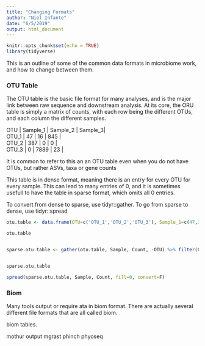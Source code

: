 ```yaml
---
title: "Changing Formats"
author: "Niel Infante"
date: "6/5/2019"
output: html_document
---
```


```r
knitr::opts_chunk$set(echo = TRUE)
library(tidyverse)
```

This is an outline of some of the common data formats in microbiome work, and how to change between them.

### OTU Table

The OTU table is the basic file format for many analyses, and is the major link between raw sequence and downstream analysis. At its core, the ORU table is simply a matrix of counts, with each row being the different OTUs, and each column the different samples.

| OTU | Sample_1 | Sample_2 | Sample_3|
| OTU_1 | 47 | 16 | 845 |
| OTU_2 | 387 | 0 | 0 |
| OTU_3 | 0 | 7889 | 23 |

It is common to refer to this an an OTU table even when you do not have OTUs, but rather ASVs, taxa or gene counts


This table is in dense format, meaning there is an entry for every OTU for every sample. This can lead to many entries of 0, and it is sometimes usefull to have the table in sparse format, which omits all 0 entries.

To convert from dense to sparse, use tidyr::gather. To go from sparse to dense, use tidyr::spread

```r
 
otu.table <- data.frame(OTU=c('OTU_1','OTU_2','OTU_3'), Sample_1=c(47,387,0), Sample_2=c(16,0,7889), Sample_3=c(845,0,0))

otu.table


sparse.otu.table <- gather(otu.table, Sample, Count, -OTU) %>% filter(Count != 0)


sparse.otu.table

spread(sparse.otu.table, Sample, Count, fill=0, convert=F)


```



### Biom

Many tools output or require ata in biom format. There are actually several different file formats that are all called biom.



biom tables.


mothur output
mgrast
phinch
phyoseq

